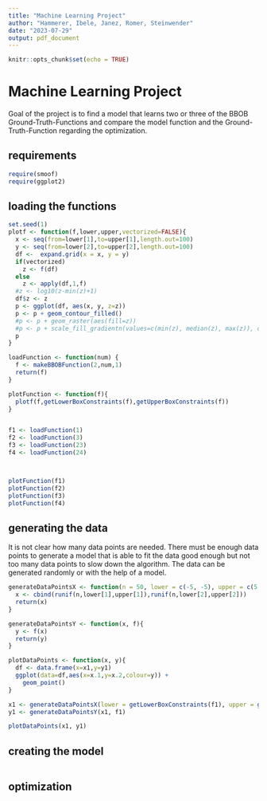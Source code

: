 ```yaml
---
title: "Machine Learning Project"
author: "Hammerer, Ibele, Janez, Romer, Steinwender"
date: "2023-07-29"
output: pdf_document
---
```


```r
knitr::opts_chunk$set(echo = TRUE)
```

# Machine Learning Project

Goal of the project is to find a model that learns two or three of the BBOB Ground-Truth-Functions and compare the model function and the Ground-Truth-Function regarding the optimization.

## requirements

```r
require(smoof)
require(ggplot2)
```

## loading the functions

```r
set.seed(1)
plotf <- function(f,lower,upper,vectorized=FALSE){
  x <- seq(from=lower[1],to=upper[1],length.out=100)
  y <- seq(from=lower[2],to=upper[2],length.out=100)
  df <-  expand.grid(x = x, y = y)
  if(vectorized)
    z <- f(df)
  else
    z <- apply(df,1,f)
  #z <- log10(z-min(z)+1)
  df$z <- z
  p <- ggplot(df, aes(x, y, z=z))
  p <- p + geom_contour_filled()
  #p <- p + geom_raster(aes(fill=z))
  #p <- p + scale_fill_gradientn(values=c(min(z), median(z), max(z)), colours=c("red","white","blue"))
  p
}

loadFunction <- function(num) {
  f <- makeBBOBFunction(2,num,1)
  return(f)
}

plotFunction <- function(f){
  plotf(f,getLowerBoxConstraints(f),getUpperBoxConstraints(f))
}


f1 <- loadFunction(1)
f2 <- loadFunction(3)
f3 <- loadFunction(23)
f4 <- loadFunction(24)



plotFunction(f1)
plotFunction(f2)
plotFunction(f3)
plotFunction(f4)

```

## generating the data

It is not clear how many data points are needed. There must be enough data points to generate a model that is able to fit the data good enough but not too many data points to slow down the algorithm.
The data can be generated randomly or with the help of a model.


```r
generateDataPointsX <- function(n = 50, lower = c(-5, -5), upper = c(5, 5)){
  x <- cbind(runif(n,lower[1],upper[1]),runif(n,lower[2],upper[2]))
  return(x)
}

generateDataPointsY <- function(x, f){
  y <- f(x)
  return(y)
}

plotDataPoints <- function(x, y){
  df <- data.frame(x=x1,y=y1)
  ggplot(data=df,aes(x=x.1,y=x.2,colour=y)) +
    geom_point()
}

x1 <- generateDataPointsX(lower = getLowerBoxConstraints(f1), upper = getUpperBoxConstraints(f1))
y1 <- generateDataPointsY(x1, f1)

plotDataPoints(x1, y1)


```


## creating the model



```r

```



## optimization

```r

```
